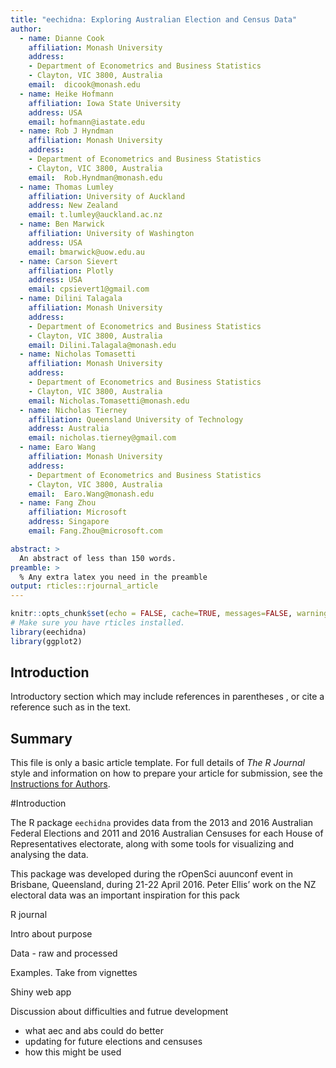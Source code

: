 ```yaml
---
title: "eechidna: Exploring Australian Election and Census Data"
author:
  - name: Dianne Cook
    affiliation: Monash University
    address:
    - Department of Econometrics and Business Statistics
    - Clayton, VIC 3800, Australia
    email:  dicook@monash.edu
  - name: Heike Hofmann
    affiliation: Iowa State University
    address: USA
    email: hofmann@iastate.edu
  - name: Rob J Hyndman
    affiliation: Monash University
    address:
    - Department of Econometrics and Business Statistics
    - Clayton, VIC 3800, Australia
    email:  Rob.Hyndman@monash.edu
  - name: Thomas Lumley
    affiliation: University of Auckland
    address: New Zealand
    email: t.lumley@auckland.ac.nz
  - name: Ben Marwick
    affiliation: University of Washington
    address: USA
    email: bmarwick@uow.edu.au
  - name: Carson Sievert
    affiliation: Plotly
    address: USA
    email: cpsievert1@gmail.com
  - name: Dilini Talagala
    affiliation: Monash University
    address:
    - Department of Econometrics and Business Statistics
    - Clayton, VIC 3800, Australia
    email: Dilini.Talagala@monash.edu
  - name: Nicholas Tomasetti
    affiliation: Monash University
    address:
    - Department of Econometrics and Business Statistics
    - Clayton, VIC 3800, Australia
    email: Nicholas.Tomasetti@monash.edu
  - name: Nicholas Tierney
    affiliation: Queensland University of Technology
    address: Australia
    email: nicholas.tierney@gmail.com
  - name: Earo Wang
    affiliation: Monash University
    address:
    - Department of Econometrics and Business Statistics
    - Clayton, VIC 3800, Australia
    email:  Earo.Wang@monash.edu
  - name: Fang Zhou
    affiliation: Microsoft
    address: Singapore
    email: Fang.Zhou@microsoft.com

abstract: >
  An abstract of less than 150 words.
preamble: >
  % Any extra latex you need in the preamble
output: rticles::rjournal_article
---
```



```r
knitr::opts_chunk$set(echo = FALSE, cache=TRUE, messages=FALSE, warning=FALSE)
# Make sure you have rticles installed.
library(eechidna)
library(ggplot2)
```

## Introduction

Introductory section which may include references in parentheses
\citep{R}, or cite a reference such as \citet{R} in the text.


## Summary

This file is only a basic article template. For full details of _The R Journal_ style and information on how to prepare your article for submission, see the [Instructions for Authors](https://journal.r-project.org/share/author-guide.pdf).


#Introduction


The R package `eechidna` provides data from the 2013 and 2016 Australian Federal Elections and 2011 and 2016 Australian Censuses for each House of Representatives electorate, along with some tools for visualizing and analysing the data.

This package was developed during the rOpenSci auunconf event in Brisbane, Queensland, during 21-22 April 2016. Peter Ellis' work on the NZ electoral data was an important inspiration for this pack


R journal



Intro about purpose

Data
 - raw and processed



Examples. Take from vignettes

Shiny web app


Discussion about difficulties and futrue development

- what aec and abs could do better
- updating for future elections and censuses
- how this might be used



\bibliography{RJreferences}
